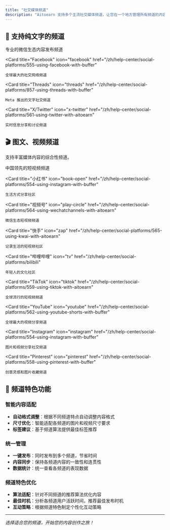 ```yaml
---
title: "社交媒体频道"
description: "Aitoearn 支持多个主流社交媒体频道，让您在一个地方管理所有频道的内容。"
---
```

## 📝 支持纯文字的频道


<CardGroup cols={2}>
  <Card
    title="微信公众号"
    icon="message-circle"
    href="/zh/help-center/social-platforms/566-using-wechatofficial-with-aitoearn"
  >
    专业的微信生态内容发布频道
  </Card>
  
  <Card
    title="Facebook"
    icon="facebook"
    href="/zh/help-center/social-platforms/555-using-facebook-with-buffer"
  >
    全球最大的社交网络频道
  </Card>
  
  <Card
    title="Threads"
    icon="threads"
    href="/zh/help-center/social-platforms/857-using-threads-with-buffer"
  >
    Meta 推出的文字社交频道
  </Card>
  
  <Card
    title="X/Twitter"
    icon="x-twitter"
    href="/zh/help-center/social-platforms/561-using-twitter-with-aitoearn"
  >
    实时信息分享和讨论频道
  </Card>
</CardGroup>

## 🎬 图文、视频频道

支持丰富媒体内容的综合性频道。

<CardGroup cols={3}>
  <Card
    title="抖音"
    icon="video"
    href="/zh/help-center/social-platforms/563-using-douyin-with-aitoearn"
  >
    中国领先的短视频频道
  </Card>
  
  <Card
    title="小红书"
    icon="book-open"
    href="/zh/help-center/social-platforms/554-using-instagram-with-buffer"
  >
    生活方式分享社区
  </Card>
  
  <Card
    title="视频号"
    icon="play-circle"
    href="/zh/help-center/social-platforms/564-using-wechatchannels-with-aitoearn"
  >
    微信生态短视频频道
  </Card>
  
  <Card
    title="快手"
    icon="zap"
    href="/zh/help-center/social-platforms/565-using-kwai-with-aitoearn"
  >
    记录生活的短视频社区
  </Card>
  
  <Card
    title="哔哩哔哩"
    icon="tv"
    href="/zh/help-center/social-platforms/bilibili"
  >
    年轻人的文化社区
  </Card>
  
  <Card
    title="TikTok"
    icon="tiktok"
    href="/zh/help-center/social-platforms/559-using-tiktok-with-aitoearn"
  >
    全球流行的短视频频道
  </Card>
  
  <Card
    title="YouTube"
    icon="youtube"
    href="/zh/help-center/social-platforms/562-using-youtube-shorts-with-buffer"
  >
    全球最大的视频分享频道
  </Card>
  
  <Card
    title="Instagram"
    icon="instagram"
    href="/zh/help-center/social-platforms/554-using-instagram-with-buffer"
  >
    图片和视频分享社交频道
  </Card>
  
  <Card
    title="Pinterest"
    icon="pinterest"
    href="/zh/help-center/social-platforms/558-using-pinterest-with-buffer"
  >
    创意灵感和图片收藏频道
  </Card>
</CardGroup>

## 🚀 频道特色功能

### 智能内容适配
- **自动格式调整**：根据不同频道特点自动调整内容格式
- **尺寸优化**：智能适配各频道的图片和视频尺寸要求
- **标签建议**：基于频道算法提供最佳标签推荐

### 统一管理
- **一键发布**：同时发布到多个频道，节省时间
- **内容同步**：保持各频道内容的一致性和连贯性
- **数据统计**：统一查看各频道的表现数据

### 频道特色优化
- **算法适配**：针对不同频道的推荐算法优化内容
- **最佳时机**：分析各频道用户活跃时间，推荐最佳发布时机
- **互动策略**：根据频道特色制定个性化互动策略

---

*选择适合您的频道，开始您的内容创作之旅！*
